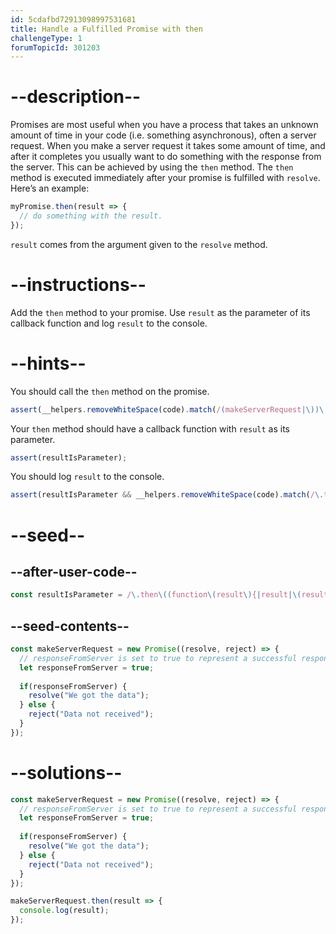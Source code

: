 ```yaml
---
id: 5cdafbd72913098997531681
title: Handle a Fulfilled Promise with then
challengeType: 1
forumTopicId: 301203
---
```


# --description--

Promises are most useful when you have a process that takes an unknown amount of time in your code (i.e. something asynchronous), often a server request. When you make a server request it takes some amount of time, and after it completes you usually want to do something with the response from the server. This can be achieved by using the `then` method. The `then` method is executed immediately after your promise is fulfilled with `resolve`. Here’s an example:

```js
myPromise.then(result => {
  // do something with the result.
});
```

`result` comes from the argument given to the `resolve` method.

# --instructions--

Add the `then` method to your promise. Use `result` as the parameter of its callback function and log `result` to the console.

# --hints--

You should call the `then` method on the promise.

```js
assert(__helpers.removeWhiteSpace(code).match(/(makeServerRequest|\))\.then\(/g));
```

Your `then` method should have a callback function with `result` as its parameter.

```js
assert(resultIsParameter);
```

You should log `result` to the console.

```js
assert(resultIsParameter && __helpers.removeWhiteSpace(code).match(/\.then\(.*?result.*?console.log\(result\).*?\)/));
```

# --seed--

## --after-user-code--

```js
const resultIsParameter = /\.then\((function\(result\){|result|\(result\)=>)/.test(__helpers.removeWhiteSpace(code));
```

## --seed-contents--

```js
const makeServerRequest = new Promise((resolve, reject) => {
  // responseFromServer is set to true to represent a successful response from a server
  let responseFromServer = true;
    
  if(responseFromServer) {
    resolve("We got the data");
  } else {  
    reject("Data not received");
  }
});
```

# --solutions--

```js
const makeServerRequest = new Promise((resolve, reject) => {
  // responseFromServer is set to true to represent a successful response from a server
  let responseFromServer = true;
    
  if(responseFromServer) {
    resolve("We got the data");
  } else {  
    reject("Data not received");
  }
});

makeServerRequest.then(result => {
  console.log(result);
});
```
